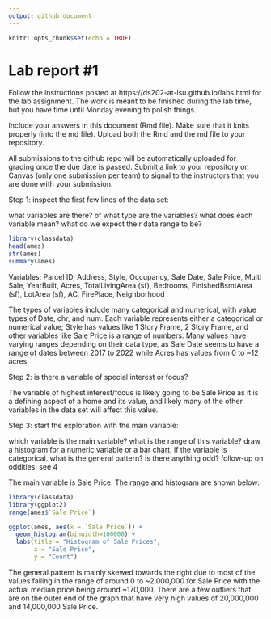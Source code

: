 ```yaml
---
output: github_document
---
```


<!-- README.md is generated from README.Rmd. Please edit the README.Rmd file -->


```r
knitr::opts_chunk$set(echo = TRUE)
```

# Lab report #1

Follow the instructions posted at https://ds202-at-isu.github.io/labs.html for the lab assignment. The work is meant to be finished during the lab time, but you have time until Monday evening to polish things.

Include your answers in this document (Rmd file). Make sure that it knits properly (into the md file). Upload both the Rmd and the md file to your repository.  

All submissions to the github repo will be automatically uploaded for grading once the due date is passed.
Submit a link to your repository on Canvas (only one submission per team) to signal to the instructors that you are done with your submission.

Step 1: inspect the first few lines of the data set:

what variables are there? of what type are the variables? what does each variable mean? what do we expect their data range to be?

```r
library(classdata)
head(ames)
str(ames)
summary(ames)

```
Variables: Parcel ID, Address, Style, Occupancy, Sale Date, Sale Price, Multi Sale, YearBuilt, 
Acres, TotalLivingArea (sf), Bedrooms, FinishedBsmtArea (sf), LotArea (sf), AC, FirePlace, Neighborhood

The types of variables include many categorical and numerical, with value types of Date, chr, and num. Each variable represents either a categorical or numerical value; Style has values like 1 Story Frame, 2 Story Frame, and other variables like Sale Price is a range of numbers. Many values have varying ranges depending on their data type, as Sale Date seems to have a range of dates between 2017 to 2022 while Acres has values from 0 to ~12 acres.

Step 2: is there a variable of special interest or focus?

The variable of highest interest/focus is likely going to be Sale Price as it is a defining aspect of a home and its value, and likely many of the other variables in the data set will affect this value.

Step 3: start the exploration with the main variable:

which variable is the main variable? what is the range of this variable? draw a histogram for a numeric variable or a bar chart, if the variable is categorical. what is the general pattern? is there anything odd?
follow-up on oddities: see 4

The main variable is Sale Price. The range and histogram are shown below:

```r
library(classdata)
library(ggplot2)
range(ames$`Sale Price`)

ggplot(ames, aes(x = `Sale Price`)) + 
  geom_histogram(binwidth=100000) +
  labs(title = "Histogram of Sale Prices",
       x = "Sale Price",
       y = "Count")


```

The general pattern is mainly skewed towards the right due to most of the values falling in the range of around 0 to ~2,000,000 for Sale Price with the actual median price being around ~170,000. There are a few outliers that are on the outer end of the graph that have very high values of 20,000,000 and 14,000,000 Sale Price.
